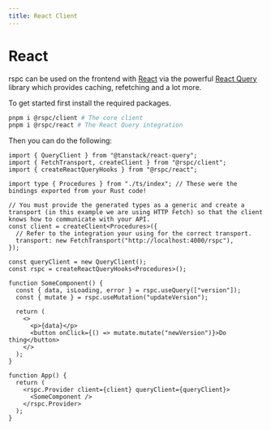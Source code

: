 ```yaml
---
title: React Client
---
```


# React

rspc can be used on the frontend with [React](https://reactjs.org) via the powerful [React Query](https://tanstack.com/query/v4) library which provides caching, refetching and a lot more.

To get started first install the required packages.

```bash copy
pnpm i @rspc/client # The core client
pnpm i @rspc/react # The React Query integration
```

Then you can do the following:

```tsx copy filename="index.ts"
import { QueryClient } from "@tanstack/react-query";
import { FetchTransport, createClient } from "@rspc/client";
import { createReactQueryHooks } from "@rspc/react";

import type { Procedures } from "./ts/index"; // These were the bindings exported from your Rust code!

// You must provide the generated types as a generic and create a transport (in this example we are using HTTP Fetch) so that the client knows how to communicate with your API.
const client = createClient<Procedures>({
  // Refer to the integration your using for the correct transport.
  transport: new FetchTransport("http://localhost:4000/rspc"),
});

const queryClient = new QueryClient();
const rspc = createReactQueryHooks<Procedures>();

function SomeComponent() {
  const { data, isLoading, error } = rspc.useQuery(["version"]);
  const { mutate } = rspc.useMutation("updateVersion");

  return (
    <>
      <p>{data}</p>
      <button onClick={() => mutate.mutate("newVersion")}>Do thing</button>
    </>
  );
}

function App() {
  return (
    <rspc.Provider client={client} queryClient={queryClient}>
      <SomeComponent />
    </rspc.Provider>
  );
}
```
